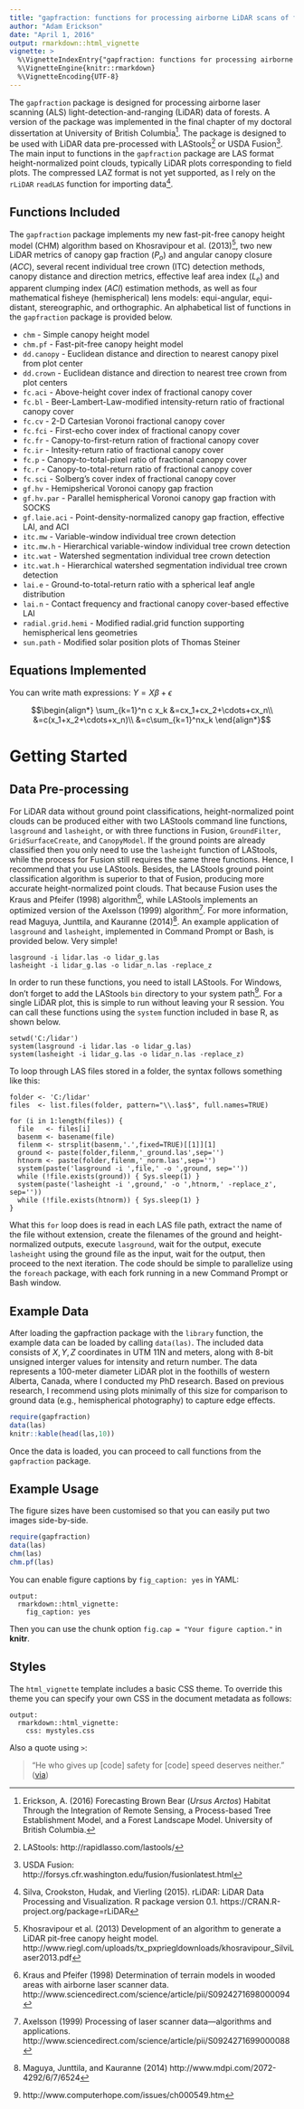 ```yaml
---
title: "gapfraction: functions for processing airborne LiDAR scans of forests"
author: "Adam Erickson"
date: "April 1, 2016"
output: rmarkdown::html_vignette
vignette: >
  %\VignetteIndexEntry{"gapfraction: functions for processing airborne LiDAR scans of forests"}
  %\VignetteEngine{knitr::rmarkdown}
  %\VignetteEncoding{UTF-8}
---
```


The `gapfraction` package is designed for processing airborne laser scanning (ALS) light-detection-and-ranging (LiDAR) data of forests. A version of the package was implemented in the final chapter of my doctoral dissertation at University of British Columbia^[Erickson, A. (2016) Forecasting Brown Bear (*Ursus Arctos*) Habitat Through the Integration of Remote Sensing, a Process-based Tree Establishment Model, and a Forest Landscape Model. University of British Columbia.]. The package is designed to be used with LiDAR data pre-processed with LAStools^[LAStools: http://rapidlasso.com/lastools/] or USDA Fusion^[USDA Fusion: http://forsys.cfr.washington.edu/fusion/fusionlatest.html]. The main input to functions in the `gapfraction` package are LAS format height-normalized point clouds, typically LiDAR plots corresponding to field plots. The compressed LAZ format is not yet supported, as I rely on the `rLiDAR` `readLAS` function for importing data^[Silva, Crookston, Hudak, and Vierling (2015). rLiDAR: LiDAR Data Processing and Visualization. R package version 0.1. https://CRAN.R-project.org/package=rLiDAR].

## Functions Included

The `gapfraction` package implements my new fast-pit-free canopy height model (CHM) algorithm based on Khosravipour et al. (2013)^[Khosravipour et al. (2013) Development of an algorithm to generate a LiDAR pit-free canopy height model. http://www.riegl.com/uploads/tx_pxpriegldownloads/khosravipour_SilviLaser2013.pdf], two new LiDAR metrics of canopy gap fraction ($P_o$) and angular canopy closure ($ACC$), several recent individual tree crown (ITC) detection methods, canopy distance and direction metrics, effective leaf area index ($L_e$) and apparent clumping index ($ACI$) estimation methods, as well as four mathematical fisheye (hemispherical) lens models: equi-angular, equi-distant, stereographic, and orthographic. An alphabetical list of functions in the `gapfraction` package is provided below.

- `chm` - Simple canopy height model
- `chm.pf` - Fast-pit-free canopy height model
- `dd.canopy` - Euclidean distance and direction to nearest canopy pixel from plot center
- `dd.crown` - Euclidean distance and direction to nearest tree crown from plot centers
- `fc.aci` - Above-height cover index of fractional canopy cover
- `fc.bl` - Beer-Lambert-Law-modified intensity-return ratio of fractional canopy cover
- `fc.cv` - 2-D Cartesian Voronoi fractional canopy cover
- `fc.fci` - First-echo cover index of fractional canopy cover
- `fc.fr` - Canopy-to-first-return ration of fractional canopy cover
- `fc.ir` - Intesity-return ratio of fractional canopy cover
- `fc.p` - Canopy-to-total-pixel ratio of fractional canopy cover
- `fc.r` - Canopy-to-total-return ratio of fractional canopy cover
- `fc.sci` - Solberg's cover index of fractional canopy cover
- `gf.hv` - Hemipsherical Voronoi canopy gap fraction
- `gf.hv.par` - Parallel hemispherical Voronoi canopy gap fraction with SOCKS
- `gf.laie.aci` - Point-density-normalized canopy gap fraction, effective LAI, and ACI
- `itc.mw` - Variable-window individual tree crown detection
- `itc.mw.h` - Hierarchical variable-window individual tree crown detection
- `itc.wat` - Watershed segmentation individual tree crown detection
- `itc.wat.h` - Hierarchical watershed segmentation individual tree crown detection
- `lai.e` - Ground-to-total-return ratio with a spherical leaf angle distribution
- `lai.n` - Contact frequency and fractional canopy cover-based effective LAI
- `radial.grid.hemi` - Modified radial.grid function supporting hemispherical lens geometries
- `sun.path` - Modified solar position plots of Thomas Steiner

## Equations Implemented

You can write math expressions:
$Y = X\beta + \epsilon$

$$\begin{align*}
\sum_{k=1}^n c x_k
&=cx_1+cx_2+\cdots+cx_n\\
&=c(x_1+x_2+\cdots+x_n)\\
&=c\sum_{k=1}^nx_k
\end{align*}$$

# Getting Started

## Data Pre-processing

For LiDAR data without ground point classifications, height-normalized point clouds can be produced either with two LAStools command line functions, `lasground` and `lasheight`, or with three functions in Fusion, `GroundFilter`, `GridSurfaceCreate`, and `CanopyModel`. If the ground points are already classified then you only need to use the `lasheight` function of LAStools, while the process for Fusion still requires the same three functions. Hence, I recommend that you use LAStools. Besides, the LAStools ground point classification algorithm is superior to that of Fusion, producing more accurate height-normalized point clouds. That because Fusion uses the Kraus and Pfeifer (1998) algorithm^[Kraus and Pfeifer (1998) Determination of terrain models in wooded areas with airborne laser scanner data. http://www.sciencedirect.com/science/article/pii/S0924271698000094], while LAStools implements an optimized version of the Axelsson (1999) algorithm^[Axelsson (1999) Processing of laser scanner data—algorithms and applications. http://www.sciencedirect.com/science/article/pii/S0924271699000088]. For more information, read Maguya, Junttila, and Kauranne (2014)^[Maguya, Junttila, and Kauranne (2014) http://www.mdpi.com/2072-4292/6/7/6524]. An example application of `lasground` and `lasheight`, implemented in Command Prompt or Bash, is provided below. Very simple!

```
lasground -i lidar.las -o lidar_g.las 
lasheight -i lidar_g.las -o lidar_n.las -replace_z 
```

In order to run these functions, you need to istall LAStools. For Windows, don't forget to add the LAStools `bin` directory to your system path^[http://www.computerhope.com/issues/ch000549.htm]. For a single LiDAR plot, this is simple to run without leaving your R session. You can call these functions using the `system` function included in base R, as shown below.

```
setwd('C:/lidar')
system(lasground -i lidar.las -o lidar_g.las)
system(lasheight -i lidar_g.las -o lidar_n.las -replace_z)
```

To loop through LAS files stored in a folder, the syntax follows something like this:

```
folder <- 'C:/lidar'
files  <- list.files(folder, pattern="\\.las$", full.names=TRUE)

for (i in 1:length(files)) {
  file   <- files[i]
  basenm <- basename(file)
  filenm <- strsplit(basenm,'.',fixed=TRUE)[[1]][1]
  ground <- paste(folder,filenm,'_ground.las',sep='')
  htnorm <- paste(folder,filenm,'_norm.las',sep='')
  system(paste('lasground -i ',file,' -o ',ground, sep=''))
  while (!file.exists(ground)) { Sys.sleep(1) }
  system(paste('lasheight -i ',ground,' -o ',htnorm,' -replace_z', sep=''))
  while (!file.exists(htnorm)) { Sys.sleep(1) }
}
```
What this `for` loop does is read in each LAS file path, extract the name of the file without extension, create the filenames of the ground and height-normalized outputs, execute `lasground`, wait for the output, execute `lasheight` using the ground file as the input, wait for the output, then proceed to the next iteration. The code should be simple to parallelize using the `foreach` package, with each fork running in a new Command Prompt or Bash window.

## Example Data

After loading the gapfraction package with the `library` function, the example data can be loaded by calling `data(las)`. The included data consists of $X,Y,Z$ coordinates in UTM 11N and meters, along with 8-bit unsigned interger values for intensity and return number. The data represents a 100-meter diameter LiDAR plot in the foothills of western Alberta, Canada, where I conducted my PhD research. Based on previous research, I recommend using plots minimally of this size for comparison to ground data (e.g., hemispherical photography) to capture edge effects.

```r
require(gapfraction)
data(las)
knitr::kable(head(las,10))
```

Once the data is loaded, you can proceed to call functions from the `gapfraction` package.

## Example Usage

The figure sizes have been customised so that you can easily put two images side-by-side. 

```r
require(gapfraction)
data(las)
chm(las)
chm.pf(las)
```

You can enable figure captions by `fig_caption: yes` in YAML:

    output:
      rmarkdown::html_vignette:
        fig_caption: yes

Then you can use the chunk option `fig.cap = "Your figure caption."` in **knitr**.

## Styles

The `html_vignette` template includes a basic CSS theme. To override this theme you can specify your own CSS in the document metadata as follows:

    output: 
      rmarkdown::html_vignette:
        css: mystyles.css

Also a quote using `>`:

> "He who gives up [code] safety for [code] speed deserves neither."
([via](https://twitter.com/hadleywickham/status/504368538874703872))
